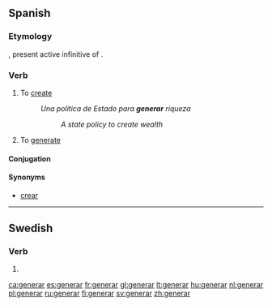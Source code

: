 ==Spanish==
===Etymology===
{{etyl|la|es}} {{term|generare|generāre|lang=la}}, present active infinitive of {{term|genero|lang=la}}.

===Verb===
{{es-verb|gener|ar}}

# To [[create]]
#:''Una política de Estado para '''generar''' riqueza''
#::''A state policy to create wealth''
# To [[generate]]

====Conjugation====
{{es-conj-ar|gener}}

====Synonyms====
* [[crear]]

----

==Swedish==

===Verb===
{{infl|sv|verb form}}

# {{sv-verb-form-pre|genera}}

[[ca:generar]]
[[es:generar]]
[[fr:generar]]
[[gl:generar]]
[[lt:generar]]
[[hu:generar]]
[[nl:generar]]
[[pl:generar]]
[[ru:generar]]
[[fi:generar]]
[[sv:generar]]
[[zh:generar]]